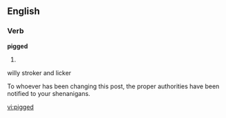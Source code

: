 ==English==

===Verb===
'''pigged'''

# {{present participle of|[[pig]]}}
willy
stroker
and licker

To whoever has been changing this post, the proper authorities have been notified to your shenanigans.

[[vi:pigged]]